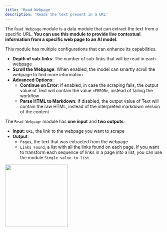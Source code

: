 ```yaml
---
title: 'Read Webpage'
description: 'Reads the text present in a URL'
---
```


The `Read Webpage` module is a data module that can extract the text from a specific URL.
**You can use this module to provide live contextual information from a specific web page to an AI model.**

This module has multiple configurations that can enhance its capabilities.
- **Depth of sub-links**: The number of sub-links that will be read in each webpage
- **Scroll the Webpage**: When enabled, the model can smartly scroll the webpage to find more information
- **Advanced Options**:
    - **Continue on Error**: If enabled, in case the scraping fails, the output value of Text will contain the value `<ERROR>`, instead of failing the workflow
    - **Parse HTML to Markdown**: If disabled, the output value of Text will contain the raw HTML, instead of the interpreted markdown version of the content

The `Read Webpage` module has **one input** and **two outputs**:

- **Input**: `URL`, the link to the webpage you want to scrape
- **Output**: 
    - `Pages`, the text that was extracted from the webpage
    - `Links Found`, a list with all the links found on each page. If you want to transform each sequence of links in a page into a list, you can use the module `Single value to list`
<img height="200" src="/WPR2.png" />